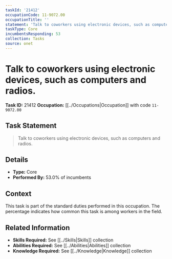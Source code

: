 ```yaml
---
taskId: '21412'
occupationCode: 11-9072.00
occupationTitle: ''
statement: 'Talk to coworkers using electronic devices, such as computers and radios.'
taskType: Core
incumbentsResponding: 53
collection: Tasks
source: onet
---
```

# Talk to coworkers using electronic devices, such as computers and radios.

**Task ID:** 21412
**Occupation:** [[../Occupations|Occupation]] with code `11-9072.00`

## Task Statement

> Talk to coworkers using electronic devices, such as computers and radios.

## Details

- **Type:** Core
- **Performed By:** 53.0% of incumbents

## Context

This task is part of the standard duties performed in this occupation. The percentage indicates how common this task is among workers in the field.

## Related Information

- **Skills Required:** See [[../Skills|Skills]] collection
- **Abilities Required:** See [[../Abilities|Abilities]] collection
- **Knowledge Required:** See [[../Knowledge|Knowledge]] collection
